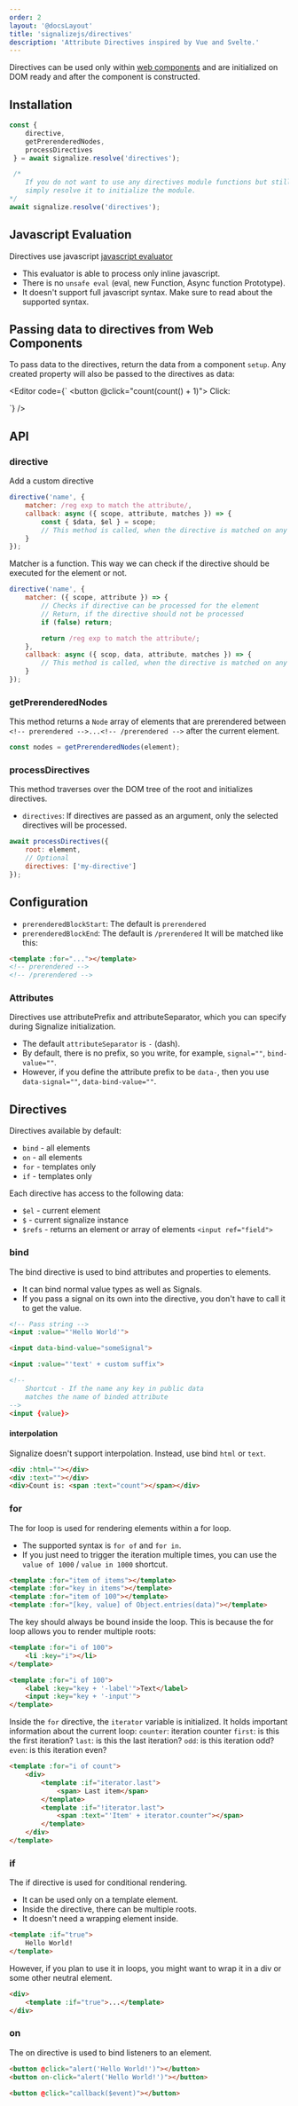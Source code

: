 ```yaml
---
order: 2
layout: '@docsLayout'
title: 'signalizejs/directives'
description: 'Attribute Directives inspired by Vue and Svelte.'
---
```



Directives can be used only within [web components](/docs/modules/component) and are initialized on DOM ready and after the component is constructed.

## Installation
<ImportMapDependencies module="directives" />

```js
const {
	directive,
	getPrerenderedNodes,
	processDirectives
 } = await signalize.resolve('directives');

 /*
	If you do not want to use any directives module functions but still want to use the directives on elemnents,
	simply resolve it to initialize the module.
*/
await signalize.resolve('directives');
```

## Javascript Evaluation
Directives use javascript [javascript evaluator](/docs/modules/evaluator)

- This evaluator is able to process only inline javascript.
- There is no `unsafe eval` (eval, new Function, Async function Prototype).
- It doesn't support full javascript syntax. Make sure to read about the supported syntax.

## Passing data to directives from Web Components
To pass data to the directives, return the data from a component `setup`. Any created property will also be passed to the directives as data:

<Editor code={`
<my-component>
	<button @click="count(count() + 1)">
		Click:  <span :html="count"></span>
	</button>
</my-component>

<script type="importmap">${createImportMapJson(['component', 'directives'])}</script>

<script type="module">

	const { resolve } = new Signalize();
	const { component, signal } = await resolve('component', 'directives', 'signal');

	component('my-component', () => {
		const count = signal(0);
		return { count }
	});
</script>
`} />

## API
### directive
Add a custom directive
```js
directive('name', {
	matcher: /reg exp to match the attribute/,
	callback: async ({ scope, attribute, matches }) => {
		const { $data, $el } = scope;
		// This method is called, when the directive is matched on any element
	}
});
```
Matcher is a function. This way we can check if the directive should be executed for the element or not.
```js
directive('name', {
	matcher: ({ scope, attribute }) => {
		// Checks if directive can be processed for the element
		// Return, if the directive should not be processed
		if (false) return;

		return /reg exp to match the attribute/;
	},
	callback: async ({ scop, data, attribute, matches }) => {
		// This method is called, when the directive is matched on any element
	}
});
```

### getPrerenderedNodes
This method returns a `Node` array of elements that are prerendered between `<!-- prerendered -->...<!-- /prerendered -->` after the current element.

```js
const nodes = getPrerenderedNodes(element);
```

### processDirectives
This method traverses over the DOM tree of the root and initializes directives.
- `directives`:  If directives are passed as an argument, only the selected directives will be processed.

```js
await processDirectives({
	root: element,
	// Optional
	directives: ['my-directive']
});
```

## Configuration
- `prerenderedBlockStart`: The default is `prerendered`
- `prerenderedBlockEnd`: The default is `/prerendered`
It will be matched like this:
```html
<template :for="..."></template>
<!-- prerendered -->
<!-- /prerendered -->
```

### Attributes
Directives use attributePrefix and attributeSeparator, which you can specify during Signalize initialization.
- The default `attributeSeparator` is `-` (dash).
- By default, there is no prefix, so you write, for example, `signal=""`, `bind-value=""`.
- However, if you define the attribute prefix to be `data-`, then you use `data-signal=""`, `data-bind-value=""`.


## Directives
Directives available by default:
- `bind` - all elements
- `on` - all elements
- `for` - templates only
- `if` - templates only

Each directive has access to the following data:
- `$el` - current element
- `$` - current signalize instance
- `$refs` - returns an element or array of elements `<input ref="field">`

### bind
The bind directive is used to bind attributes and properties to elements.
- It can bind normal value types as well as Signals.
- If you pass a signal on its own into the directive, you don't have to call it to get the value.

```html
<!-- Pass string -->
<input :value="'Hello World'">

<input data-bind-value="someSignal">

<input :value="'text' + custom suffix">

<!--
	Shortcut - If the name any key in public data
	matches the name of binded attribute
-->
<input {value}>
```

#### interpolation
Signalize doesn't support interpolation. Instead, use bind `html` or `text`.

```html
<div :html=""></div>
<div :text=""></div>
<div>Count is: <span :text="count"></span></div>
```

### for
The for loop is used for rendering elements within a for loop.
- The supported syntax is `for of` and `for in`.
- If you just need to trigger the iteration multiple times, you can use the `value of 1000` / `value in 1000` shortcut.

```html
<template :for="item of items"></template>
<template :for="key in items"></template>
<template :for="item of 100"></template>
<template :for="[key, value] of Object.entries(data)"></template>
```

The key should always be bound inside the loop. This is because the for loop allows you to render multiple roots:

```html
<template :for="i of 100">
	<li :key="i"></li>
</template>

<template :for="i of 100">
	<label :key="key + '-label'">Text</label>
	<input :key="key + '-input'">
</template>
```

Inside the `for` directive, the `iterator` variable is initialized. It holds important information about the current loop:
`counter`: iteration counter
`first`: is this the first iteration?
`last`: is this the last iteration?
`odd`: is this iteration odd?
`even`: is this iteration even?

```html
<template :for="i of count">
	<div>
		<template :if="iterator.last">
			<span> Last item</span>
		</template>
		<template :if="!iterator.last">
			<span :text="'Item' + iterator.counter"></span>
		</template>
	</div>
</template>
```

### if
The if directive is used for conditional rendering.
- It can be used only on a template element.
- Inside the directive, there can be multiple roots.
- It doesn't need a wrapping element inside.

```html
<template :if="true">
	Hello World!
</template>
```

However, if you plan to use it in loops, you might want to wrap it in a div or some other neutral element.
```html
<div>
	<template :if="true">...</template>
</div>
```

### on
The on directive is used to bind listeners to an element.

```html
<button @click="alert('Hello World!')"></button>
<button on-click="alert('Hello World!')"></button>

<button @click="callback($event)"></button>
```
